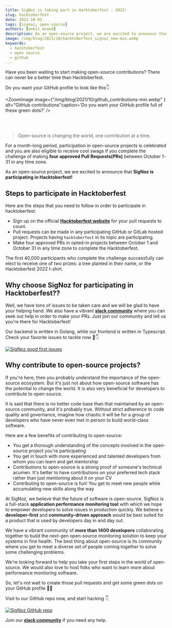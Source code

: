 ```yaml
---
title: SigNoz is taking part in Hacktoberfest - 2022!
slug: hacktoberfest
date: 2022-10-03
tags: [signoz, open-source]
authors: [ankit_anand]
description: As an open-source project, we are excited to announce that SigNoz is participating in Hacktoberfest 2022!..
image: /img/blog/2021/10/hacktoberfest_signoz_new-min.webp
keywords:
  - hacktoberfest
  - open source
  - github
---
```


<head>
  <link rel="canonical" href="https://signoz.io/blog/hacktoberfest/"/>
</head>

Have you been waiting to start making open-source contributions? There can never be a better time than Hacktoberfest.



Do you want your GitHub profile to look like this👇

<ZoomImage
    image={"/img/blog/2021/10/github_contributions-min.webp" } alt="GitHub contributions"caption='Do you want your GitHub profile full of these green dots?'
/>

<br></br>

>Open-source is changing the world, one contribution at a time.

For a month-long period, participation in open-source projects is celebrated and you are also eligible to receive cool swags if you complete the challenge of making **four approved Pull Requests(PRs)** between October 1-31 in any time zone.

As an open-source project, we are excited to announce that **SigNoz is participating in Hacktoberfest!**

## Steps to participate in Hacktoberfest
Here are the steps that you need to follow in order to participate in hacktoberfest:

- Sign up on the official **[Hacktoberfest website](https://hacktoberfest.com/)** for your pull requests to count.
- Pull requests can be made in any participating GitHub or GitLab hosted project. Projects having `hacktoberfest` in its topic are participating.
- Make four approved PRs in opted-in projects between October 1 and October 31 in any time zone to complete the Hacktoberfest.

The first 40,000 participants who complete the challenge successfully can elect to receive one of two prizes: a tree planted in their name, or the Hacktoberfest 2022 t-shirt.

## Why choose SigNoz for participating in Hacktoberfest??
Well, we have tons of issues to be taken care and we will be glad to have your helping hand. We also have a vibrant **[slack community](https://signoz.io/slack)** where you can seek out help in order to make your PRs. Just join our community and tell us you're there for Hacktoberfest!

Our backend is written in Golang, while our frontend is written in Typescript. Check your favorite issues to tackle now 🤺👇

[![SigNoz good first issues](/img/blog/2021/10/hacktoberfest_signoz_first_issues.webp)](https://github.com/SigNoz/signoz/issues?q=is%3Aissue+is%3Aopen+label%3A%22good+first+issue%22)

## Why contribute to open-source projects?
If you're here, then you probably understand the importance of the open-source ecosystem. But it's just not about how open-source software has the potential to change the world. It is also very beneficial for developers to contribute to open-source.

 It is said that there is no better code base than that maintained by an open-source community, and it's probably true. Without strict adherence to code quality and governance, imagine how chaotic it will be for a group of developers who have never even met in person to build world-class software.

Here are a few benefits of contributing to open-source:

- You get a thorough understanding of the concepts involved in the open-source project you're participating
- You get in touch with more experienced and talented developers from whom you can learn and get mentorship
- Contributions to open-source is a strong proof of someone's technical acumen. It's better to have contributions on your preferred tech stack rather than just mentioning about it on your CV
- Contributing to open-source is fun! You get to meet new people while accumulating new skills along the way

At SigNoz, we believe that the future of software is open-source. SigNoz is a full-stack **application performance monitoring tool** with which we hope to empower developers to solve issues in production quickly. We believe a **developer-first** and **community-driven approach** would be best suited for a product that is used by developers day in and day out.

We have a vibrant community of **more than 1400 developers** collaborating together to build the next-gen open-source monitoring solution to keep your systems in fine health. The best thing about open-source is its community where you get to meet a diverse set of people coming together to solve some challenging problems.

We're looking forward to help you take your first steps in the world of open-source. We would also love to host folks who want to learn more about performance monitoring software.

So, let's not wait to create those pull requests and get some green dots on your GitHub profile 🥳🎉



Visit to our GitHub repo now, and start hacking 👇

[![SigNoz GitHub repo](/img/blog/common/signoz_github.webp)](https://github.com/SigNoz/signoz)

Join our **[slack community](https://signoz.io/slack)** if you need any help.
